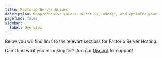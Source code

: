 ```yaml
---
title: Factorio Server Guides
description: Comprehensive guides to set up, manage, and optimize your Factorio server.
pagefind: false
sidebar:
  label: Overview
---
```




Below you will find links to the relevant sections for Factorio Server Hosting.


<DirectoryListing />

Can't find what you're looking for? Join our [Discord](https://discord.gg/FN4XgbAwzr) for support!